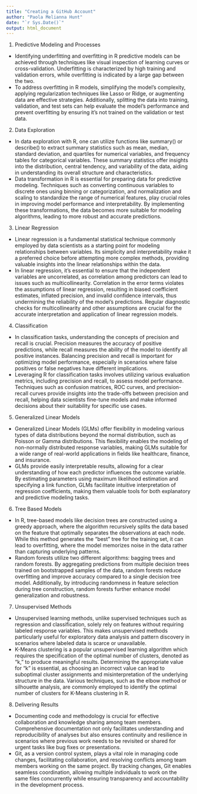 ```yaml
---
title: "Creating a GitHub Account"
author: "Paola Melianna Hunt"
date: "`r Sys.Date()`"
output: html_document
---
```

1. Predictive Modeling and Processes
* Identifying underfitting and overfitting in R predictive models can be achieved through techniques like visual inspection of learning curves or cross-validation. Underfitting is characterized by high training and validation errors, while overfitting is indicated by a large gap between the two.
* To address overfitting in R models, simplifying the model's complexity, applying regularization techniques like Lasso or Ridge, or augmenting data are effective strategies. Additionally, splitting the data into training, validation, and test sets can help evaluate the model's performance and prevent overfitting by ensuring it's not trained on the validation or test data.
2. Data Exploration
* In data exploration with R, one can utilize functions like summary() or describe() to extract summary statistics such as mean, median, standard deviation, and quartiles for numerical variables, and frequency tables for categorical variables. These summary statistics offer insights into the distribution, central tendency, and variability of the data, aiding in understanding its overall structure and characteristics.
* Data transformation in R is essential for preparing data for predictive modeling. Techniques such as converting continuous variables to discrete ones using binning or categorization, and normalization and scaling to standardize the range of numerical features, play crucial roles in improving model performance and interpretability. By implementing these transformations, the data becomes more suitable for modeling algorithms, leading to more robust and accurate predictions.
3. Linear Regression
* Linear regression is a fundamental statistical technique commonly employed by data scientists as a starting point for modeling relationships between variables. Its simplicity and interpretability make it a preferred choice before attempting more complex methods, providing valuable insights into the linear relationships within the data.
* In linear regression, it's essential to ensure that the independent variables are uncorrelated, as correlation among predictors can lead to issues such as multicollinearity. Correlation in the error terms violates the assumptions of linear regression, resulting in biased coefficient estimates, inflated precision, and invalid confidence intervals, thus undermining the reliability of the model's predictions. Regular diagnostic checks for multicollinearity and other assumptions are crucial for the accurate interpretation and application of linear regression models.
4. Classification
* In classification tasks, understanding the concepts of precision and recall is crucial. Precision measures the accuracy of positive predictions, while recall measures the ability of the model to identify all positive instances. Balancing precision and recall is important for optimizing model performance, especially in scenarios where false positives or false negatives have different implications.
* Leveraging R for classification tasks involves utilizing various evaluation metrics, including precision and recall, to assess model performance. Techniques such as confusion matrices, ROC curves, and precision-recall curves provide insights into the trade-offs between precision and recall, helping data scientists fine-tune models and make informed decisions about their suitability for specific use cases.
5. Generalized Linear Models
* Generalized Linear Models (GLMs) offer flexibility in modeling various types of data distributions beyond the normal distribution, such as Poisson or Gamma distributions. This flexibility enables the modeling of non-normally distributed response variables, making GLMs suitable for a wide range of real-world applications in fields like healthcare, finance, and insurance.
* GLMs provide easily interpretable results, allowing for a clear understanding of how each predictor influences the outcome variable. By estimating parameters using maximum likelihood estimation and specifying a link function, GLMs facilitate intuitive interpretation of regression coefficients, making them valuable tools for both explanatory and predictive modeling tasks.
6. Tree Based Models
* In R, tree-based models like decision trees are constructed using a greedy approach, where the algorithm recursively splits the data based on the feature that optimally separates the observations at each node. While this method generates the "best" tree for the training set, it can lead to overfitting, where the model memorizes noise in the data rather than capturing underlying patterns.
* Random forests utilize two different algorithms: bagging trees and random forests. By aggregating predictions from multiple decision trees trained on bootstrapped samples of the data, random forests reduce overfitting and improve accuracy compared to a single decision tree model. Additionally, by introducing randomness in feature selection during tree construction, random forests further enhance model generalization and robustness.
7. Unsupervised Methods
* Unsupervised learning methods, unlike supervised techniques such as regression and classification, solely rely on features without requiring labeled response variables. This makes unsupervised methods particularly useful for exploratory data analysis and pattern discovery in scenarios where labeled data is scarce or unavailable.
* K-Means clustering is a popular unsupervised learning algorithm which requires the specification of the optimal number of clusters, denoted as "k," to produce meaningful results. Determining the appropriate value for "k" is essential, as choosing an incorrect value can lead to suboptimal cluster assignments and misinterpretation of the underlying structure in the data. Various techniques, such as the elbow method or silhouette analysis, are commonly employed to identify the optimal number of clusters for K-Means clustering in R.
8. Delivering Results
* Documenting code and methodology is crucial for effective collaboration and knowledge sharing among team members. Comprehensive documentation not only facilitates understanding and reproducibility of analyses but also ensures continuity and resilience in scenarios where previous work needs to be revisited or shared for urgent tasks like bug fixes or presentations.
* Git, as a version control system, plays a vital role in managing code changes, facilitating collaboration, and resolving conflicts among team members working on the same project. By tracking changes, Git enables seamless coordination, allowing multiple individuals to work on the same files concurrently while ensuring transparency and accountability in the development process.
